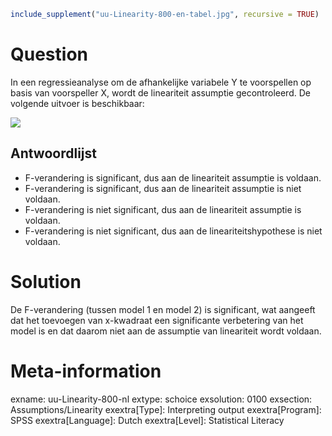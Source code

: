 ```r
include_supplement("uu-Linearity-800-en-tabel.jpg", recursive = TRUE)
```

Question
========
  
In een regressieanalyse om de afhankelijke variabele Y te voorspellen op basis van voorspeller X, wordt de lineariteit assumptie gecontroleerd. De volgende uitvoer is beschikbaar:

![](uu-Linearity-800-en-tabel.jpg)
  
Antwoordlijst
----------
* F-verandering is significant, dus aan de lineariteit assumptie is voldaan.
* F-verandering is significant, dus aan de lineariteit assumptie is niet voldaan.  
* F-verandering is niet significant, dus aan de lineariteit assumptie is voldaan.
* F-verandering is niet significant, dus aan de lineariteitshypothese is niet voldaan. 

Solution
========
De F-verandering (tussen model 1 en model 2) is significant, wat aangeeft dat het toevoegen van x-kwadraat een significante verbetering van het model is en dat daarom niet aan de assumptie van lineariteit wordt voldaan.

Meta-information
================
exname: uu-Linearity-800-nl
extype: schoice
exsolution: 0100
exsection: Assumptions/Linearity
exextra[Type]: Interpreting output
exextra[Program]: SPSS
exextra[Language]: Dutch
exextra[Level]: Statistical Literacy
